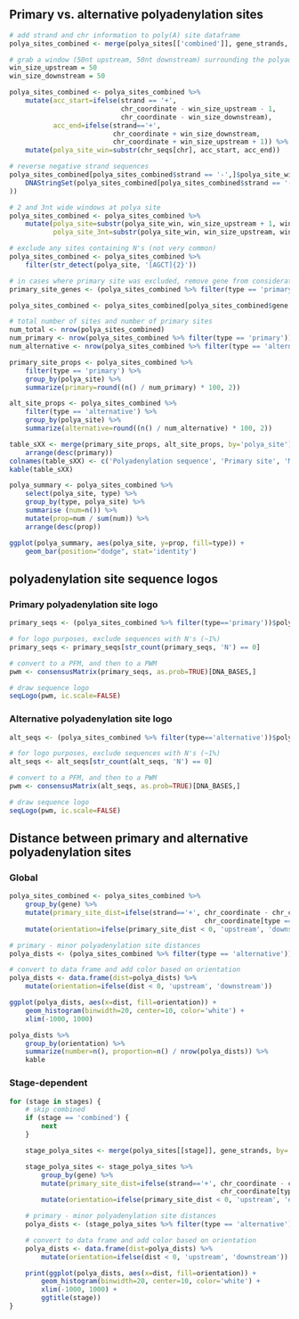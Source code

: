 ## Primary vs. alternative polyadenylation sites

```r
# add strand and chr information to poly(A) site dataframe
polya_sites_combined <- merge(polya_sites[['combined']], gene_strands, by='gene')
```

```r
# grab a window (50nt upstream, 50nt downstream) surrounding the polyadenylation site
win_size_upstream = 50 
win_size_downstream = 50

polya_sites_combined <- polya_sites_combined %>% 
    mutate(acc_start=ifelse(strand == '+', 
                            chr_coordinate - win_size_upstream - 1, 
                            chr_coordinate - win_size_downstream),
           acc_end=ifelse(strand=='+', 
                          chr_coordinate + win_size_downstream, 
                          chr_coordinate + win_size_upstream + 1)) %>%
    mutate(polya_site_win=substr(chr_seqs[chr], acc_start, acc_end))

# reverse negative strand sequences
polya_sites_combined[polya_sites_combined$strand == '-',]$polya_site_win <- as.character(reverseComplement(
    DNAStringSet(polya_sites_combined[polya_sites_combined$strand == '-',]$polya_site_win)
))

# 2 and 3nt wide windows at polya site
polya_sites_combined <- polya_sites_combined %>% 
    mutate(polya_site=substr(polya_site_win, win_size_upstream + 1, win_size_upstream + 2),
           polya_site_3nt=substr(polya_site_win, win_size_upstream, win_size_upstream + 2))

# exclude any sites containing N's (not very common)
polya_sites_combined <- polya_sites_combined %>% 
    filter(str_detect(polya_site, '[AGCT]{2}'))

# in cases where primary site was excluded, remove gene from consideration
primary_site_genes <- (polya_sites_combined %>% filter(type == 'primary'))$gene

polya_sites_combined <- polya_sites_combined[polya_sites_combined$gene %in% primary_site_genes,]
```

```r
# total number of sites and number of primary sites
num_total <- nrow(polya_sites_combined)
num_primary <- nrow(polya_sites_combined %>% filter(type == 'primary'))
num_alternative <- nrow(polya_sites_combined %>% filter(type == 'alternative'))

primary_site_props <- polya_sites_combined %>% 
    filter(type == 'primary') %>%
    group_by(polya_site) %>% 
    summarize(primary=round((n() / num_primary) * 100, 2))

alt_site_props <- polya_sites_combined %>% 
    filter(type == 'alternative') %>%
    group_by(polya_site) %>% 
    summarize(alternative=round((n() / num_alternative) * 100, 2))

table_sXX <- merge(primary_site_props, alt_site_props, by='polya_site') %>%
    arrange(desc(primary))
colnames(table_sXX) <- c('Polyadenylation sequence', 'Primary site', 'Minor site')
kable(table_sXX)
```

```r
polya_summary <- polya_sites_combined %>% 
    select(polya_site, type) %>%
    group_by(type, polya_site) %>% 
    summarise (num=n()) %>%
    mutate(prop=num / sum(num)) %>%
    arrange(desc(prop))

ggplot(polya_summary, aes(polya_site, y=prop, fill=type)) +
    geom_bar(position="dodge", stat='identity')
```

## polyadenylation site sequence logos

### Primary polyadenylation site logo

```r
primary_seqs <- (polya_sites_combined %>% filter(type=='primary'))$polya_site_win

# for logo purposes, exclude sequences with N's (~1%)
primary_seqs <- primary_seqs[str_count(primary_seqs, 'N') == 0]

# convert to a PFM, and then to a PWM
pwm <- consensusMatrix(primary_seqs, as.prob=TRUE)[DNA_BASES,]

# draw sequence logo
seqLogo(pwm, ic.scale=FALSE)
```

### Alternative polyadenylation site logo

```r
alt_seqs <- (polya_sites_combined %>% filter(type=='alternative'))$polya_site_win

# for logo purposes, exclude sequences with N's (~1%)
alt_seqs <- alt_seqs[str_count(alt_seqs, 'N') == 0]

# convert to a PFM, and then to a PWM
pwm <- consensusMatrix(alt_seqs, as.prob=TRUE)[DNA_BASES,]

# draw sequence logo
seqLogo(pwm, ic.scale=FALSE)
```

## Distance between primary and alternative polyadenylation sites

### Global

```r
polya_sites_combined <- polya_sites_combined %>% 
    group_by(gene) %>% 
    mutate(primary_site_dist=ifelse(strand=='+', chr_coordinate - chr_coordinate[type == 'primary'],
                                                 chr_coordinate[type == 'primary'] - chr_coordinate)) %>%
    mutate(orientation=ifelse(primary_site_dist < 0, 'upstream', 'downstream'))

# primary - minor polyadenylation site distances
polya_dists <- (polya_sites_combined %>% filter(type == 'alternative'))$primary_site_dist

# convert to data frame and add color based on orientation
polya_dists <- data.frame(dist=polya_dists) %>%
    mutate(orientation=ifelse(dist < 0, 'upstream', 'downstream'))

ggplot(polya_dists, aes(x=dist, fill=orientation)) + 
    geom_histogram(binwidth=20, center=10, color='white') +
    xlim(-1000, 1000)

polya_dists %>% 
    group_by(orientation) %>%
    summarize(number=n(), proportion=n() / nrow(polya_dists)) %>%
    kable
```

### Stage-dependent

```r
for (stage in stages) {
    # skip combined 
    if (stage == 'combined') {
        next
    }

    stage_polya_sites <- merge(polya_sites[[stage]], gene_strands, by='gene')

    stage_polya_sites <- stage_polya_sites %>% 
        group_by(gene) %>% 
        mutate(primary_site_dist=ifelse(strand=='+', chr_coordinate - chr_coordinate[type == 'primary'],
                                                     chr_coordinate[type == 'primary'] - chr_coordinate)) %>%
        mutate(orientation=ifelse(primary_site_dist < 0, 'upstream', 'downstream'))

    # primary - minor polyadenylation site distances
    polya_dists <- (stage_polya_sites %>% filter(type == 'alternative'))$primary_site_dist

    # convert to data frame and add color based on orientation
    polya_dists <- data.frame(dist=polya_dists) %>%
        mutate(orientation=ifelse(dist < 0, 'upstream', 'downstream'))

    print(ggplot(polya_dists, aes(x=dist, fill=orientation)) + 
        geom_histogram(binwidth=20, center=10, color='white') +
        xlim(-1000, 1000) +
        ggtitle(stage))
}
```
